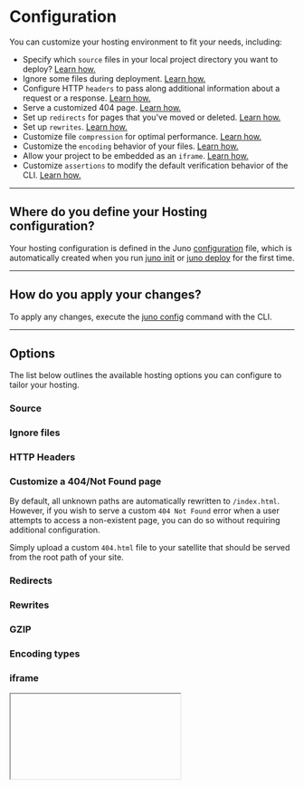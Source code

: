 # Configuration

You can customize your hosting environment to fit your needs, including:

- Specify which `source` files in your local project directory you want to deploy? [Learn how.](#source)
- Ignore some files during deployment. [Learn how.](#ignore-files)
- Configure HTTP `headers` to pass along additional information about a request or a response. [Learn how.](#http-headers)
- Serve a customized 404 page. [Learn how.](#customize-a-404not-found-page)
- Set up `redirects` for pages that you've moved or deleted. [Learn how.](#redirects)
- Set up `rewrites`. [Learn how.](#rewrites)
- Customize file `compression` for optimal performance. [Learn how.](#precompress)
- Customize the `encoding` behavior of your files. [Learn how.](#encoding-types)
- Allow your project to be embedded as an `iframe`. [Learn how.](#iframe)
- Customize `assertions` to modify the default verification behavior of the CLI. [Learn how.](#assertions)

---

## Where do you define your Hosting configuration?

Your hosting configuration is defined in the Juno [configuration](../../reference/configuration.mdx) file, which is automatically created when you run [juno init](../../reference/cli#init) or [juno deploy](../../reference/cli#deploy) for the first time.

---

## How do you apply your changes?

To apply any changes, execute the [juno config](../../reference/cli#config) command with the CLI.

---

## Options

The list below outlines the available hosting options you can configure to tailor your hosting.

### Source


<Source />

### Ignore files


<IgnoreFiles />

### HTTP Headers


<HttpHeaders />

### Customize a 404/Not Found page

By default, all unknown paths are automatically rewritten to `/index.html`. However, if you wish to serve a custom `404 Not Found` error when a user attempts to access a non-existent page, you can do so without requiring additional configuration.

Simply upload a custom `404.html` file to your satellite that should be served from the root path of your site.

### Redirects


<Redirects />

### Rewrites


<Rewrites />

### GZIP


<Precompress />

### Encoding types


<Encoding />

### iframe


<IFrame />

### Assertions


<Assertions />
